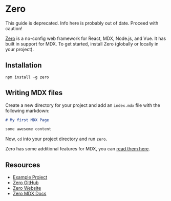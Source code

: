 
# Zero

<Note>
  This guide is deprecated.
  Info here is probably out of date.
  Proceed with caution!
</Note>

[Zero](https://zeroserver.io) is a no-config web framework for React, MDX,
Node.js, and Vue.
It has built in support for MDX.
To get started, install Zero (globally or locally in your project).

## Installation

```shell
npm install -g zero
```

## Writing MDX files

Create a new directory for your project and add an `index.mdx` file with the
following markdown:

```markdown
# My first MDX Page

some awesome content
```

Now, `cd` into your project directory and run `zero`.

Zero has some additional features for MDX, you can [read them here](https://github.com/remoteinterview/zero/tree/master/docs/mdx).

## Resources

*   [Example Project](https://github.com/mdx-js/mdx/tree/9d5d000d749de0294cc3577f3c9b4db372dbc296/examples/zero)
*   [Zero GitHub](https://github.com/remoteinterview/zero/)
*   [Zero Website](https://zeroserver.io/)
*   [Zero MDX Docs](https://github.com/remoteinterview/zero/tree/master/docs/mdx)
